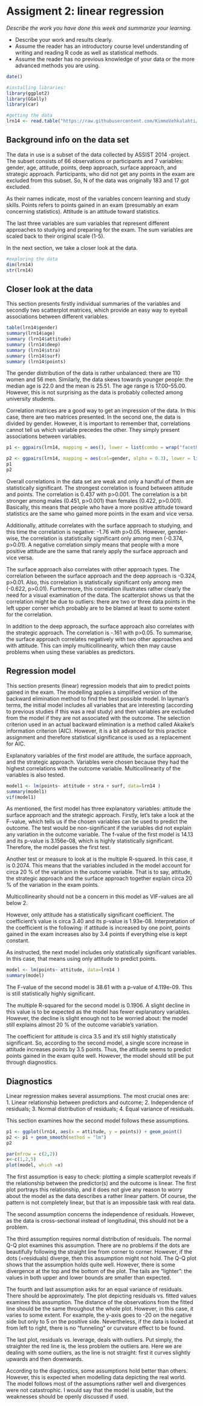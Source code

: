 # Assigment 2: linear regression


*Describe the work you have done this week and summarize your learning.*

- Describe your work and results clearly. 
- Assume the reader has an introductory course level understanding of writing and reading R code as well as statistical methods.
- Assume the reader has no previous knowledge of your data or the more advanced methods you are using.

```{r}
date()
```

```{r}
#installing libraries:
library(ggplot2)
library(GGally)
library(car)

#getting the data
lrn14 <- read.table("https://raw.githubusercontent.com/KimmoVehkalahti/Helsinki-Open-Data-Science/master/datasets/learning2014.txt", sep=",", header=TRUE)

```


## Background info on the data set

The data in use is a subset of the data collected by ASSIST 2014 -project. The subset consists of 66 observations or participants and 7 variables: gender, age, attitude, points, deep approach, surface approach, and strategic approach. Participants, who did not get any points in the exam are excluded from this subset. So, N of the data was originally 183 and 17 got excluded. 

As their names indicate, most of the variables concern learning and study skills. Points refers to points gained in an exam (presumably an exam concerning statistics). Attitude is an attitude toward statistics. 

The last three variables are sum variables that represent different approaches to studying and preparing for the exam. The sum variables are scaled back to their original scale (1-5).

In the next section, we take a closer look at the data.


```{r}
#exploring the data
dim(lrn14)
str(lrn14)
```

## Closer look at the data

This section presents firstly individual summaries of the variables and secondly two scatterplot matrices, which provide an easy way to eyeball associations between different variables. 

```{r}
table(lrn14$gender)
summary(lrn14$age)
summary (lrn14$attitude)
summary (lrn14$deep)
summary (lrn14$stra)
summary (lrn14$surf)
summary (lrn14$points)


```

The gender distribution of the data is rather unbalanced: there are 110 women and 56 men. Similarly, the data skews towards younger people: the median age is 22.0 and the mean is 25.51. The age range is 17.00--55.00. However, this is not surprising as the data is probably collected among university students. 


Correlation matrices are a good way to get an impression of the data. In this case, there are two matrices presented. In the second one, the data is divided by gender. However, it is important to remember that, correlations cannot tell us which variable precedes the other. They simply present associations between variables. 


```{r}
p1 <- ggpairs(lrn14, mapping = aes(), lower = list(combo = wrap("facethist", bins = 20)))

p2 <- ggpairs(lrn14, mapping = aes(col=gender, alpha = 0.3), lower = list(combo = wrap("facethist", bins = 20)))
p1
p2

```


Overall correlations in the data set are weak and only a handful of them are statistically significant. The strongest correlation is found between attitude and points. The correlation is  0.437 with p>0.001. The correlation is a bit stronger among males (0.451, p>0.001) than females (0.422, p>0.001). Basically, this means that people who have a more positive attitude toward statistics are the same who gained more points in the exam and vice versa.

Additionally, attitude correlates with the surface approach to studying, and this time the correlation is negative: -1.76 with p>0.05. However, gender-wise, the correlation is statistically significant only among men (-0.374, p>0.01).  A negative correlation simply means that people with a more positive attitude are the same that rarely apply the surface approach and vice versa.

The surface approach also correlates with other approach types. The correlation between the surface approach and the deep approach is -0.324, p>0.01. Also, this correlation is statistically significant only among men (-0.622, p>0.01). Furthermore, this correlation illustrates rather clearly the need for a visual examination of the data. The scatterplot shows us that the correlation might be due to outliers: there are two or three data points in the left upper corner which probably are to be blamed at least to some extent for the correlation.  

In addition to the deep approach, the surface approach also correlates with the strategic approach. The correlation is -.161 with p>0.05. To summarise, the surface approach correlates negatively with two other approaches and with attitude. This can imply multicollinearity, which then may cause problems when using these variables as predictors. 


## Regression model

This section presents (linear) regression models that aim to predict points gained in the exam. The modelling applies a simplified version of the backward elimination method to find the best possible model. In layman’s terms, the initial model includes all variables that are interesting (according to previous studies if this was a real study) and then variables are excluded from the model if they are not associated with the outcome. The selection criterion used in an actual backward elimination is a method called  Akaike’s information criterion (AIC). However, it is a bit advanced for this practice assignment and therefore statistical significance is used as a replacement for AIC.

Explanatory variables of the first model are attitude, the surface approach, and the strategic approach. Variables were chosen because they had the highest correlations with the outcome variable. Multicollinearity of the variables is also tested. 

```{r}
model1 <- lm(points~ attitude + stra + surf, data=lrn14 )
summary(model1)
vif(model1)

```
As mentioned, the first model has three explanatory variables: attitude the surface approach and the strategic approach. Firstly, let's take a look at the F-value, which tells us if the chosen variables can be used to predict the outcome. The test would be non-significant if the variables did not explain any variation in the outcome variable. The f-value of the first model is 14.13 and its p-value is 3.156e-08, which is highly statistically significant. Therefore, the model passes the first test. 

Another test or measure to look at is the multiple R-squared. In this case, it is 0.2074. This means that the variables included in the model account for circa 20 % of the variation in the outcome variable. That is to say, attitude, the strategic approach and the surface approach together explain circa 20 % of the variation in the exam points.

Multicollinearity should not be a concern in this model as VIF-values are all below 2. 

However, only attitude has a statistically significant coefficient. The coefficient’s value is circa 3.40 and its p-value is 1.93e-08. Interpretation of the coefficient is the following: if attitude is increased by one point, points gained in the exam increases also by 3.4 points if everything else is kept constant.


As instructed, the next model includes only statistically significant variables. In this case, that means using only attitude to predict points. 

```{r}
model <- lm(points~ attitude, data=lrn14 )
summary(model)
```
The F-value of the second model is 38.61 with a p-value of 4.119e-09. This is still statistically highly significant. 

The multiple R-squared for the second model is 0.1906. A slight decline in this value is to be expected as the model has fewer explanatory variables. However, the decline is slight enough not to be worried about: the model still explains almost 20 % of the outcome variable’s variation. 

The coefficient for attitude is circa 3.5 and it's still highly statistically significant.  So, according to the second model, a single score increase in attitude increases points by 3.5 points. Thus, the attitude seems to predict points gained in the exam quite well. However, the model should still be put through diagnostics. 


## Diagnostics

Linear regression makes several assumptions. The most crucial ones are:  
1.	Linear relationship between predictors and outcome;
2.	Independence of residuals;
3.	Normal distribution of residuals;
4.	Equal variance of residuals. 

This section examines how the second model follows these assumptions. 


```{r}
p1 <- ggplot(lrn14, aes(x = attitude, y = points)) + geom_point()
p2 <- p1 + geom_smooth(method = "lm")
p2

par(mfrow = c(2,2))
x<-c(1,2,5)
plot(model, which =x)

```


The first assumption is easy to check: plotting a simple scatterplot reveals if the relationship between the predictor(s) and the outcome is linear. The first plot portrays this relationship, and it does not give any reason to worry about the model as the data describes a rather linear pattern. Of course, the pattern is not completely linear, but that is an impossible task with real data. 

The second assumption concerns the independence of residuals. However, as the data is cross-sectional instead of longitudinal, this should not be a problem.  

 The third assumption requires normal distribution of residuals. The normal Q-Q plot examines this assumption. There are no problems if the dots are beautifully following the straight line from corner to corner. However, if the dots (=residuals) diverge, then this assumption might not hold. The Q-Q plot shows that the assumption holds quite well. However, there is some divergence at the top and the bottom of the plot. The tails are “lighter”: the values in both upper and lower bounds are smaller than expected. 
 
 
The fourth and last assumption asks for an equal variance of residuals. There should be approximately. The plot depicting residuals vs. fitted values examines this assumption. The distance of the observations from the fitted line should be the same throughout the whole plot. However, in this case, it varies to some extent. For example, the y-axis goes to -20 on the negative side but only to 5 on the positive side. Nevertheless, if the data is looked at from left to right, there is no “funneling” or curvature effect to be found.   

The last plot, residuals vs. leverage, deals with outliers. Put simply, the straighter the red line is, the less problem the outliers are. Here we are dealing with some outliers, as the line is not straight: first it curves slightly upwards and then downwards. 

According to the diagnostics, some assumptions hold better than others. However, this is expected when modelling data depicting the real world. The model follows most of the assumptions rather well and divergences were not catastrophic. I would say that the model is usable, but the weaknesses should be openly discussed if used. 
